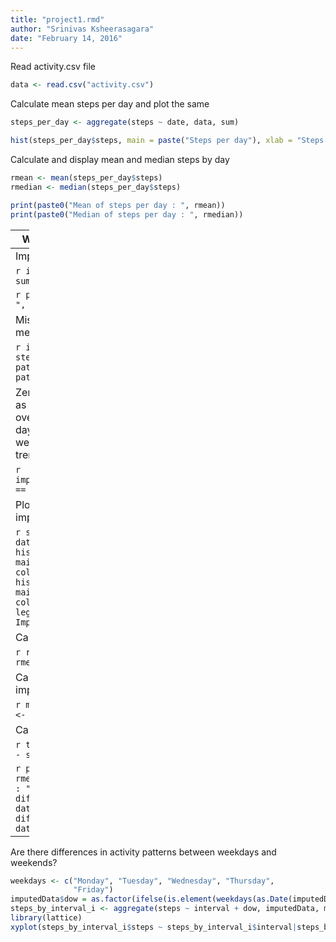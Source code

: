 ```yaml
---
title: "project1.rmd"
author: "Srinivas Ksheerasagara"
date: "February 14, 2016"
---
```


Read activity.csv file

```r
data <- read.csv("activity.csv")
```

Calculate mean steps per day and plot the same

```r
steps_per_day <- aggregate(steps ~ date, data, sum)
```

```r
hist(steps_per_day$steps, main = paste("Steps per day"), xlab = "Steps per day")
```

Calculate and display mean and median steps by day

```r
rmean <- mean(steps_per_day$steps)
rmedian <- median(steps_per_day$steps)
```

```r
print(paste0("Mean of steps per day : ", rmean))
print(paste0("Median of steps per day : ", rmedian))
```

---
What is the average daily activity pattern 

```r
pattern <- aggregate(steps ~ interval, data, mean)
```

Plot of steps per interval

```r
plot(pattern$interval, pattern$steps, type = "l", xlab = "Interval", ylab="steps")
```

```r
max_interval <- pattern[which.max(pattern$steps), 1]
```

```r
print(paste0("The 5 minute interval for which the mean of steps is highest is : ", max_interval))
```

---
Imputing missing values

```r
incompleteCases <- sum(is.na(data$steps))
```

```r
print(paste0("Number of missing values : ", incompleteCases))
```

Missing values have been replaced by the mean value for the day

```r
imputedData <- transform(data, steps=ifelse(is.na(data$steps), pattern$steps[match(data$interval, pattern$interval)], data$steps))
```

Zeroes have been imputed for 10-01-2012 as it was the first day and would have been over 9,000 steps higher than the following day, which had only 126 steps. NAs then were assumed to be zeros to fit the rising trend of the data.

```r
imputedData[as.character(imputedData$date) == "2012-10-01", 1] <- 0
```

Plot histogram of steps by day vs date for imputed and non-imputed data

```r
steps_by_day_i <- aggregate(steps ~ date, imputedData, sum)
hist(steps_by_day_i$steps, main=paste("Total steps per interval"), col="blue", xlab="Number of steps")
hist(steps_per_day$steps, main=paste("Total steps per interval"), col="red", xlab="Number of steps", add=T)
legend("topright", c("Imputed", "Non-Imputed"), col=c("blue", "red"), lwd=10)
```

Calculate mean and median for imputed data

```r
rmean.i <- mean(steps_by_day_i$steps)
rmedian.i <- median(steps_by_day_i$steps)
```

Calculate mean/median difference between imputed and non-imputed data

```r
meandiff <- rmean.i - rmean
mediandiff <- rmedian.i - rmedian
```

Calculate total difference

```r
total_diff <- sum(steps_by_day_i$steps) - sum(steps_per_day$steps)
```

```r
print(paste0("Imputed mean is : ", rmean.i))
print(paste0("Imputed median is : ", rmedian.i))
print(paste0("Mean difference between imputed and non-imputed data : ", meandiff))
print(paste0("Median difference between imputed and non-imputed data : ", mediandiff))
```

---
Are there differences in activity patterns between weekdays and weekends?

```r
weekdays <- c("Monday", "Tuesday", "Wednesday", "Thursday", 
              "Friday")
imputedData$dow = as.factor(ifelse(is.element(weekdays(as.Date(imputedData$date)),weekdays), "Weekday", "Weekend"))
steps_by_interval_i <- aggregate(steps ~ interval + dow, imputedData, mean)
library(lattice)
xyplot(steps_by_interval_i$steps ~ steps_by_interval_i$interval|steps_by_interval_i$dow, main="Average Steps per Day by Interval",xlab="Interval", ylab="Steps",layout=c(1,2), type="l")
```

